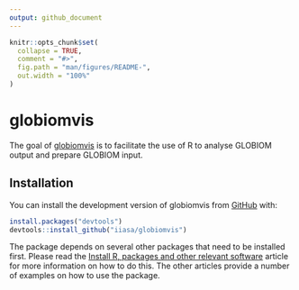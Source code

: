 ```yaml
---
output: github_document
---
```


<!-- README.md is generated from README.Rmd. Please edit that file -->

```r
knitr::opts_chunk$set(
  collapse = TRUE,
  comment = "#>",
  fig.path = "man/figures/README-",
  out.width = "100%"
)
```
# globiomvis

<!-- badges: start -->
<!-- badges: end -->

The goal of [globiomvis](https://iiasa.github.io/globiomvis) is to facilitate the use of R to analyse
GLOBIOM output and prepare GLOBIOM input.

## Installation

You can install the development version of globiomvis from [GitHub](https://github.com/) with:

``` r
install.packages("devtools")
devtools::install_github("iiasa/globiomvis")
```

The package depends on several other packages that need to be installed first. Please read the
[Install R, packages and other relevant software](https://iiasa.github.io/globiomvis/articles/globiomvis1.html) article for more information on how to do this. The other articles provide a number of examples
on how to use the package.

<!-- ## Example -->

<!-- This is a basic example which shows you how to solve a common problem: -->

<!-- ```{r example} -->
<!-- library(globiomvis) -->
<!-- ## basic example code -->
<!-- ``` -->
